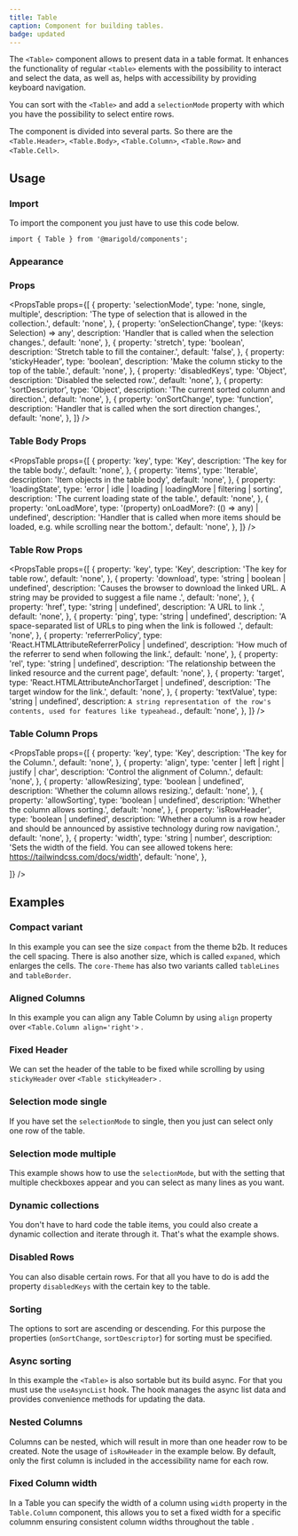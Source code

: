 ```yaml
---
title: Table
caption: Component for building tables.
badge: updated
---
```


The `<Table>` component allows to present data in a table format. It enhances the functionality of regular `<table>` elements with the possibility to interact and select the data, as well as, helps with accessibility by providing keyboard navigation.

You can sort with the `<Table>` and add a `selectionMode` property with which you have the possibility to select entire rows.

The component is divided into several parts. So there are the `<Table.Header>`, `<Table.Body>`, `<Table.Column>`, `<Table.Row>` and `<Table.Cell>`.

## Usage

### Import

To import the component you just have to use this code below.

```tsx
import { Table } from '@marigold/components';
```

### Appearance

<AppearanceTable component={title} />

### Props

<PropsTable
  props={[
    {
      property: 'selectionMode',
      type: 'none, single, multiple',
      description: 'The type of selection that is allowed in the collection.',
      default: 'none',
    },
    {
      property: 'onSelectionChange',
      type: '(keys: Selection) => any',
      description: 'Handler that is called when the selection changes.',
      default: 'none',
    },
    {
      property: 'stretch',
      type: 'boolean',
      description: 'Stretch table to fill the container.',
      default: 'false',
    },
    {
      property: 'stickyHeader',
      type: 'boolean',
      description: 'Make the column sticky to the top of the table.',
      default: 'none',
    },
    {
      property: 'disabledKeys',
      type: 'Object',
      description: 'Disabled the selected row.',
      default: 'none',
    },
    {
      property: 'sortDescriptor',
      type: 'Object',
      description: 'The current sorted column and direction.',
      default: 'none',
    },
    {
      property: 'onSortChange',
      type: 'function',
      description: 'Handler that is called when the sort direction changes.',
      default: 'none',
    },
  ]}
/>

### Table Body Props

<PropsTable
  props={[
    {
      property: 'key',
      type: 'Key',
      description: 'The key for the table body.',
      default: 'none',
    },
    {
      property: 'items',
      type: 'Iterable<object>',
      description: 'Item objects in the table body',
      default: 'none',
    },
    {
      property: 'loadingState',
      type: 'error | idle | loading | loadingMore | filtering | sorting',
      description: 'The current loading state of the table.',
      default: 'none',
    },
    {
      property: 'onLoadMore',
      type: '(property) onLoadMore?: (() => any) | undefined',
      description:
        'Handler that is called when more items should be loaded, e.g. while scrolling near the bottom.',
      default: 'none',
    },
  ]}
/>

### Table Row Props

<PropsTable
  props={[
    {
      property: 'key',
      type: 'Key',
      description: 'The key for table row.',
      default: 'none',
    },
    {
      property: 'download',
      type: 'string | boolean | undefined',
      description:
        'Causes the browser to download the linked URL. A string may be provided to suggest a file name .',
      default: 'none',
    },
    {
      property: 'href',
      type: 'string | undefined',
      description: 'A URL to link .',
      default: 'none',
    },
    {
      property: 'ping',
      type: 'string | undefined',
      description:
        'A space-separated list of URLs to ping when the link is followed .',
      default: 'none',
    },
    {
      property: 'referrerPolicy',
      type: 'React.HTMLAttributeReferrerPolicy | undefined',
      description: 'How much of the referrer to send when following the link.',
      default: 'none',
    },
    {
      property: 'rel',
      type: 'string | undefined',
      description:
        'The relationship between the linked resource and the current page',
      default: 'none',
    },
    {
      property: 'target',
      type: 'React.HTMLAttributeAnchorTarget | undefined',
      description: 'The target window for the link.',
      default: 'none',
    },
    {
      property: 'textValue',
      type: 'string | undefined',
      description: `A string representation of the row's contents, used for features like typeahead.`,
      default: 'none',
    },
  ]}
/>

### Table Column Props

<PropsTable
  props={[
    {
      property: 'key',
      type: 'Key',
      description: 'The key for the Column.',
      default: 'none',
    },
    {
      property: 'align',
      type: 'center | left | right | justify | char',
      description: 'Control the alignment of Column.',
      default: 'none',
    },
    {
      property: 'allowResizing',
      type: 'boolean | undefined',
      description: 'Whether the column allows resizing.',
      default: 'none',
    },
    {
      property: 'allowSorting',
      type: 'boolean | undefined',
      description: 'Whether the column allows sorting.',
      default: 'none',
    },
    {
      property: 'isRowHeader',
      type: 'boolean | undefined',
      description: 'Whether a column is a row header and should be announced by assistive technology during row navigation.',
      default: 'none',
    },
    {
      property: 'width',
      type: 'string | number',
      description: 'Sets the width of the field. You can see allowed tokens here: https://tailwindcss.com/docs/width',
      default: 'none',
    },

]}
/>

## Examples

### Compact variant

In this example you can see the size `compact` from the theme b2b. It reduces the cell spacing. There is also another size, which is called `expaned`, which enlarges the cells.
The `core-Theme` has also two variants called `tableLines` and `tableBorder`.

<ComponentDemo file="./table-compact.demo.tsx" />

### Aligned Columns

In this example you can align any Table Column by using `align` property over `<Table.Column align='right'>` .

<ComponentDemo file="./table-aligned.demo.tsx" />

### Fixed Header

We can set the header of the table to be fixed while scrolling by using `stickyHeader` over `<Table stickyHeader>` .

<ComponentDemo file="./table-fixed-header.demo.tsx" />

### Selection mode single

If you have set the `selectionMode` to single, then you just can select only one row of the table.

<ComponentDemo file="./table-single-mode.demo.tsx" />

### Selection mode multiple

This example shows how to use the `selectionMode`, but with the setting that multiple checkboxes appear and you can select as many lines as you want.

<ComponentDemo file="./table-multi-mode.demo.tsx" />

### Dynamic collections

You don't have to hard code the table items, you could also create a dynamic collection and iterate through it. That's what the example shows.

<ComponentDemo file="./table-dynamic.demo.tsx" />

### Disabled Rows

You can also disable certain rows. For that all you have to do is add the property `disabledKeys` with the certain key to the table.

<ComponentDemo file="./table-disabled.demo.tsx" />

### Sorting

The options to sort are ascending or descending. For this purpose the properties (`onSortChange`, `sortDescriptor`) for sorting must be specified.

<ComponentDemo file="./table-sorting.demo.tsx" />

### Async sorting

In this example the `<Table>` is also sortable but its build async. For that you must use the `useAsyncList` hook. The hook manages the async list data and provides convenience methods for updating the data.

<ComponentDemo file="./table-async.demo.tsx" />

### Nested Columns

Columns can be nested, which will result in more than one header row to be created. Note the usage of `isRowHeader` in the example below. By default, only the first column is included in the accessibility name for each row.

<ComponentDemo file="./table-nested.demo.tsx" />

### Fixed Column width

In a Table you can specify the width of a column using `width` property in the `Table.Column` component, this allows you to set a fixed width for a specific columnm ensuring consistent column widths throughout the table .

<ComponentDemo file="./table-column-width.demo.tsx" />
